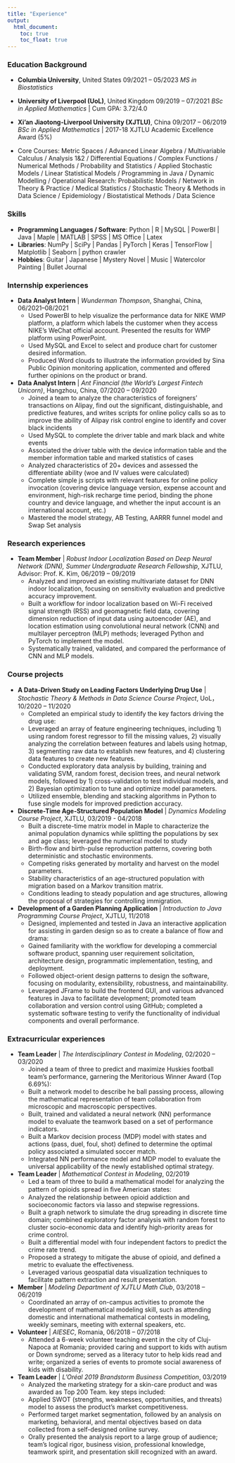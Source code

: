 ```yaml
---
title: "Experience"
output: 
  html_document:
    toc: true
    toc_float: true
---
```

### Education Background
- **Columbia University**, United States
  09/2021 – 05/2023
  *MS in Biostatistics*

- **University of Liverpool (UoL)**, United Kingdom
  09/2019 – 07/2021
  *BSc in Applied Mathematics* | Cum GPA: 3.72/4.0
  
- **Xi’an Jiaotong-Liverpool University (XJTLU)**, China
  09/2017 – 06/2019
  *BSc in Applied Mathematics* | 2017-18 XJTLU Academic Excellence Award (5%)
- Core Courses: Metric Spaces / Advanced Linear Algebra / Multivariable Calculus / Analysis 1&2 / Differential Equations / Complex Functions / Numerical Methods / Probability and Statistics / Applied Stochastic Models / Linear Statistical Models / Programming in Java / Dynamic Modelling / Operational Research: Probabilistic Models / Network in Theory & Practice / Medical Statistics / Stochastic Theory & Methods in Data Science / Epidemiology / Biostatistical Methods / Data Science

### Skills
- **Programming Languages / Software**: Python | R | MySQL | PowerBI | Java | Maple | MATLAB | SPSS | MS Office | Latex
- **Libraries**: NumPy | SciPy | Pandas | PyTorch | Keras | TensorFlow | Matplotlib | Seaborn | python crawler
- **Hobbies**: Guitar | Japanese | Mystery Novel | Music | Watercolor Painting | Bullet Journal

### Internship experiences
- **Data Analyst Intern** | *Wunderman Thompson*, Shanghai, China, 06/2021–08/2021
  - Used PowerBI to help visualize the performance data for NIKE WMP platform, a platform which labels the customer when they access NIKE’s WeChat official account. Presented the results for WMP platform using PowerPoint.
  - Used MySQL and Excel to select and produce chart for customer desired information.
  - Produced Word clouds to illustrate the information provided by Sina Public Opinion monitoring application, commented and offered further opinions on the product or brand.

- **Data Analyst Intern** | *Ant Financial (the World's Largest Fintech Unicorn)*, Hangzhou, China, 07/2020 – 09/2020
  - Joined a team to analyze the characteristics of foreigners' transactions on Alipay, find out the significant, distinguishable, and predictive features, and writes scripts for online policy calls so as to improve the ability of Alipay risk control engine to identify and cover black incidents
  - Used MySQL to complete the driver table and mark black and white events
  - Associated the driver table with the device information table and the member information table and marked statistics of cases
  - Analyzed characteristics of 20+ devices and assessed the differentiate ability (woe and IV values were calculated)
  - Complete simple js scripts with relevant features for online policy invocation (covering device language version, expense account and environment, high-risk recharge time period, binding the phone country and device language, and whether the input account is an international account, etc.)
  - Mastered the model strategy, AB Testing, AARRR funnel model and Swap Set analysis


### Research experiences
- **Team Member** | *Robust Indoor Localization Based on Deep Neural Network (DNN), Summer Undergraduate Research Fellowship*, XJTLU, Advisor: Prof. K. Kim, 06/2019 – 09/2019
  - Analyzed and improved an existing multivariate dataset for DNN indoor localization, focusing on sensitivity evaluation and predictive accuracy improvement. 
  - Built a workflow for indoor localization based on Wi-Fi received signal strength (RSS) and geomagnetic field data, covering dimension reduction of input data using autoencoder (AE), and location estimation using convolutional neural network (CNN) and multilayer perceptron (MLP) methods; leveraged Python and PyTorch to implement the model. 
  - Systematically trained, validated, and compared the performance of CNN and MLP models.


### Course projects
- **A Data-Driven Study on Leading Factors Underlying Drug Use** | *Stochastic Theory & Methods in Data Science Course Project*, UoL， 10/2020 – 11/2020
  - Completed an empirical study to identify the key factors driving the drug use:
  - Leveraged an array of feature engineering techniques, including 1) using random forest regressor to fill the missing values, 2) visually analyzing the correlation between features and labels using hotmap, 3) segmenting raw data to establish new features, and 4) clustering data features to create new features.
  - Conducted exploratory data analysis by building, training and validating SVM, random forest, decision trees, and neural network models, followed by 1) cross-validation to test individual models, and 2) Bayesian optimization to tune and optimize model parameters.
  - Utilized ensemble, blending and stacking algorithms in Python to fuse single models for improved prediction accuracy.

- **Discrete-Time Age-Structured Population Model** | *Dynamics Modeling Course Project*, XJTLU, 03/2019 - 04/2018 
  - Built a discrete-time matrix model in Maple to characterize the animal population dynamics while splitting the populations by sex and age class; leveraged the numerical model to study
  - Birth-flow and birth-pulse reproduction patterns, covering both deterministic and stochastic environments.
  - Competing risks generated by mortality and harvest on the model parameters.
  - Stability characteristics of an age-structured population with migration based on a Markov transition matrix.
  - Conditions leading to steady population and age structures, allowing the proposal of strategies for controlling immigration.  

- **Development of a Garden Planning Application** | *Introduction to Java Programming Course Project*, XJTLU, 11/2018 
  - Designed, implemented and tested in Java an interactive application for assisting in garden design so as to create a balance of flow and drama:
  - Gained familiarity with the workflow for developing a commercial software product, spanning user requirement solicitation, architecture design, programmatic implementation, testing, and deployment. 
  - Followed object-orient design patterns to design the software, focusing on modularity, extensibility, robustness, and maintainability.
  - Leveraged JFrame to build the frontend GUI, and various advanced features in Java to facilitate development; promoted team collaboration and version control using GitHub; completed a systematic software testing to verify the functionality of individual components and overall performance.


### Extracurricular experiences
- **Team Leader** | *The Interdisciplinary Contest in Modeling*, 02/2020 – 03/2020
  - Joined a team of three to predict and maximize Huskies football team’s performance, garnering the Meritorious Winner Award (Top 6.69%):
  - Built a network model to describe he ball passing process, allowing the mathematical representation of team collaboration from microscopic and macroscopic perspectives. 
  - Built, trained and validated a neural network (NN) performance model to evaluate the teamwork based on a set of performance indicators.
  - Built a Markov decision process (MDP) model with states and actions (pass, duel, foul, shot) defined to determine the optimal policy associated a simulated soccer match.
  - Integrated NN performance model and MDP model to evaluate the universal applicability of the newly established optimal strategy.

- **Team Leader** | *Mathematical Contest in Modeling*, 02/2019 
  - Led a team of three to build a mathematical model for analyzing the pattern of opioids spread in ﬁve American states: 
  - Analyzed the relationship between opioid addiction and socioeconomic factors via lasso and stepwise regressions. 
  - Built a graph network to simulate the drug spreading in discrete time domain; combined exploratory factor analysis with random forest to cluster socio-economic data and identify high-priority areas for crime control.  
  - Built a differential model with four independent factors to predict the crime rate trend.
  - Proposed a strategy to mitigate the abuse of opioid, and defined a metric to evaluate the effectiveness.   
  - Leveraged various geospatial data visualization techniques to facilitate pattern extraction and result presentation.    

- **Member** | *Modeling Department of XJTLU Math Club*, 03/2018 – 06/2019 
  - Coordinated an array of on-campus activities to promote the development of mathematical modeling skill, such as attending domestic and international mathematical contests in modeling, weekly seminars, meeting with external speakers, etc.    

- **Volunteer** | *AIESEC*, Romania, 06/2018 – 07/2018
  - Attended a 6-week volunteer teaching event in the city of Cluj-Napoca at Romania; provided caring and support to kids with autism or Down syndrome; served as a literacy tutor to help kids read and write; organized a series of events to promote social awareness of kids with disability.  

- **Team Leader** | *L'Oréal 2019 Brandstorm Business Competition*, 03/2019
  - Analyzed the marketing strategy for a skin-care product and was awarded as Top 200 Team. key steps included:
  - Applied SWOT (strengths, weaknesses, opportunities, and threats) model to assess the product’s market competitiveness. 
  - Performed target market segmentation, followed by an analysis on marketing, behavioral, and mental objectives based on data collected from a self-designed online survey. 
  - Orally presented the analysis report to a large group of audience; team’s logical rigor, business vision, professional knowledge, teamwork spirit, and presentation skill recognized with an award. 


